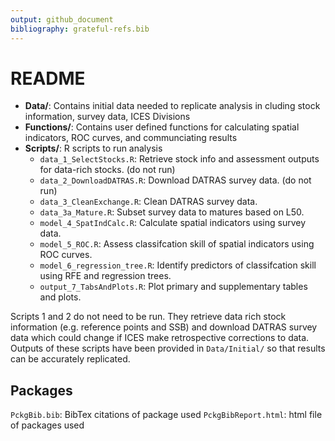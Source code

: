 ```yaml
---
output: github_document
bibliography: grateful-refs.bib
---
```


# README

- **Data/**: Contains initial data needed to replicate analysis in cluding stock information, survey data, ICES Divisions
- **Functions/**: Contains user defined functions for calculating spatial indicators, ROC curves, and communciating results
- **Scripts/**: R scripts to run analysis
  - `data_1_SelectStocks.R`: Retrieve stock info and assessment outputs for data-rich stocks. (do not run)
  - `data_2_DownloadDATRAS.R`: Download DATRAS survey data. (do not run)
  - `data_3_CleanExchange.R`: Clean DATRAS survey data.
  - `data_3a_Mature.R`: Subset survey data to matures based on L50.
  - `model_4_SpatIndCalc.R`: Calculate spatial indicators using survey data.
  - `model_5_ROC.R`: Assess classifcation skill of spatial indicators using ROC curves.
  - `model_6_regression_tree.R`: Identify predictors of classifcation skill using RFE and regression trees.
  - `output_7_TabsAndPlots.R`: Plot primary and supplementary tables and plots.
  
Scripts 1 and 2 do not need to be run. They retrieve data rich stock information (e.g. reference points and SSB) and download DATRAS survey data which could change if ICES make retrospective corrections to data. Outputs of these scripts have been provided in `Data/Initial/` so that results can be accurately replicated.

## Packages

`PckgBib.bib`: BibTex citations of package used
`PckgBibReport.html`: html file of packages used